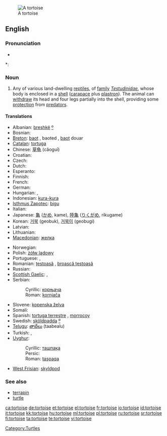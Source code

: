 {{wikipedia}}
[[Image:Aldabra.giant.tortoise.arp.jpg|thumb|A tortoise]]
==English==

===Pronunciation===
* {{audio|en-us-tortoise.ogg|Audio (US)}}

*: {{rhymes|ɔː(r)təs}}

===Noun===
{{en-noun}}

# Any of various land-dwelling [[reptile]]s, of [[family]] ''[[Testudinidae]]'', whose body is enclosed in a [[shell]] ([[carapace]] plus [[plastron]]).  The animal can [[withdraw]] its head and four legs partially into the shell, providing some [[protection]] from [[predator]]s.

====Translations====
{{trans-top|land-dwelling reptile}}
* Albanian: [[breshkë]] [[:sq:breshkë|º]] {{f}}
* Bosnian: {{t-|bs|kornjača|f}}
* [[Breton]]: [[baot]] {{f}}, baoted {{p}}, [[baot]] douar
* [[Catalan]]: [[tortuga]] {{f}}
* Chinese: [[草龟]] (cǎoguī)
* Croatian: {{t+|hr|kornjača|f}}
* Czech: {{t+|cs|želva}}
* Dutch: {{t+|nl|schildpad|f}}
* Esperanto: {{t-|eo|testudo|xs=Esperanto}}
* Finnish: {{t+|fi|kilpikonna}}
* French: {{t+|fr|tortue|f}}
* German: {{t+|de|Schildkröte|f}}
* Hungarian: {{t+|hu|teknősbéka}}, {{t-|hu|teknős}}
* Indonesian: [[kura-kura]]
* [[Isthmus Zapotec]]: [[bigu]]
* Italian: {{t+|it|tartaruga|f}}
* Japanese: [[亀]] ([[かめ]], kame), [[陸亀]] ([[りくがめ]], rikugame)
* Korean: [[거북]] (geobuk), [[거북이]] (geobugi)
* Latvian: {{t-|lv|bruņurupucis|m|xs=Latvian}}
* Lithuanian: {{t-|lt|vėžlys|m|xs=Lithuanian}}
* [[Macedonian]]: [[желка]] {{f}}
{{trans-mid}}
* Norwegian: {{t-|no|skilpadde}}
* Polish: [[żółw lądowy]] {{m}}
* Portuguese: {{t+|pt|tartaruga|f}}, {{t-|pt|jabuti|m}}
* Romanian: [[ţestoasă]] {{f}}, [[broască ţestoasă]] {{f}}
* Russian: {{t+|ru|черепаха|f|tr=čerepáxa|sc=Cyrl}}
* [[Scottish Gaelic]]: {{t-|gd|crùban-coille|m|xs=Scottish Gaelic}}, {{t-|gd|sligeanach|m|xs=Scottish Gaelic}}
* Serbian:
*: Cyrillic: [[корњача]] {{f}}
*: Roman: [[kornjača#Serbian|kornjača]] {{f}}
* Slovene: [[kopenska želva]] {{f}}
* Somali: {{t-|so|diin|xs=Somali}}
* Spanish: [[tortuga terrestre]] {{f}}, [[morrocoy]] {{m}} {{italbrac|Venezuela}}
* Swedish: [[sköldpadda]] [[:sv:sköldpadda|º]]
* [[Telugu]]: [[తాబేలు]] (taabealu)
* Turkish: {{t+|tr|kaplumbağa}}, {{t+|tr|tosbağa}}
* [[Uyghur]]:
*: Cyrillic: [[ташпақа]]
*: Persic: {{fa-Arab|[[تاشپاقا]]}}
*: Roman: [[taşpak̡a|taşpaqa]]
* [[West Frisian]]: [[skyldpod]]
{{trans-bottom}}

===See also===
* [[terrapin]]
* [[turtle]]

[[Category:Turtles]]

[[ca:tortoise]]
[[de:tortoise]]
[[et:tortoise]]
[[el:tortoise]]
[[fr:tortoise]]
[[io:tortoise]]
[[id:tortoise]]
[[it:tortoise]]
[[kk:tortoise]]
[[hu:tortoise]]
[[ml:tortoise]]
[[pl:tortoise]]
[[ru:tortoise]]
[[sr:tortoise]]
[[fi:tortoise]]
[[ta:tortoise]]
[[te:tortoise]]
[[vi:tortoise]]